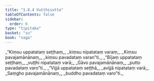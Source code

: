 ```yaml
---
title: "1.8.4 Vuṭṭhisutta"
tableOfContents: false
sidebar:
  order: 6
type: "tipitaka"
basket: "su"
book: "saga"
---
```



<DynamicBreadcrumb />

<Division number="74" book="saga" bookNo="12" page="39">

<Paragraph number="341" type="verses" book="saga">
_“Kiṃsu uppatataṃ seṭṭhaṃ,_  
_kiṃsu nipatataṃ varaṃ;_  
_Kiṃsu pavajamānānaṃ,_  
_kiṃsu pavadataṃ varan”ti._  

</Paragraph>

<Paragraph number="342" type="verses" book="saga">
_“Bījaṃ uppatataṃ seṭṭhaṃ,_  
_vuṭṭhi nipatataṃ varā;_  
_Gāvo pavajamānānaṃ,_  
_putto pavadataṃ varo”ti._  

</Paragraph>

<Paragraph number="343" type="verses" book="saga">
_“Vijjā uppatataṃ seṭṭhā,_  
_avijjā nipatataṃ varā;_  
_Saṃgho pavajamānānaṃ,_  
_buddho pavadataṃ varo”ti._
</Paragraph>
</Division>